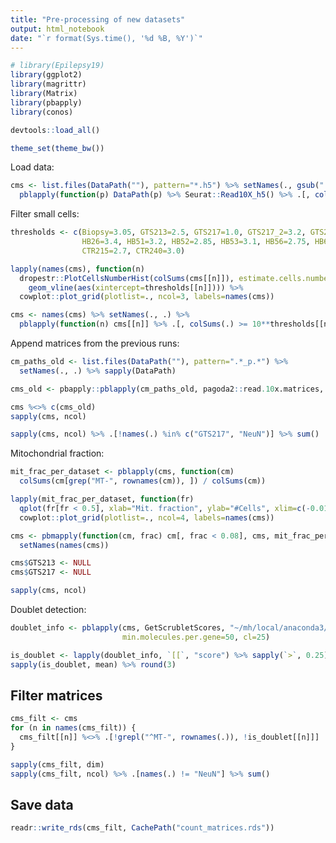 ```yaml
---
title: "Pre-processing of new datasets"
output: html_notebook
date: "`r format(Sys.time(), '%d %B, %Y')`"
---
```


```r
# library(Epilepsy19)
library(ggplot2)
library(magrittr)
library(Matrix)
library(pbapply)
library(conos)

devtools::load_all()

theme_set(theme_bw())
```

Load data:

```r
cms <- list.files(DataPath(""), pattern="*.h5") %>% setNames(., gsub(".h5", "", .)) %>% 
  pblapply(function(p) DataPath(p) %>% Seurat::Read10X_h5() %>% .[, colSums(.) > 10])
```

Filter small cells:

```r
thresholds <- c(Biopsy=3.05, GTS213=2.5, GTS217=1.0, GTS217_2=3.2, GTS219=2.5, GTS233=3.0, 
                HB26=3.4, HB51=3.2, HB52=2.85, HB53=3.1, HB56=2.75, HB65=2.85, NeuN=3.0, 
                CTR215=2.7, CTR240=3.0)

lapply(names(cms), function(n) 
  dropestr::PlotCellsNumberHist(colSums(cms[[n]]), estimate.cells.number=T, show.legend=F) + 
    geom_vline(aes(xintercept=thresholds[[n]]))) %>% 
  cowplot::plot_grid(plotlist=., ncol=3, labels=names(cms))
```

```r
cms <- names(cms) %>% setNames(., .) %>% 
  pblapply(function(n) cms[[n]] %>% .[, colSums(.) >= 10**thresholds[[n]]])
```

Append matrices from the previous runs:

```r
cm_paths_old <- list.files(DataPath(""), pattern=".*_p.*") %>% 
  setNames(., .) %>% sapply(DataPath)

cms_old <- pbapply::pblapply(cm_paths_old, pagoda2::read.10x.matrices, verbose=F, cl=10)

cms %<>% c(cms_old)
sapply(cms, ncol)
```

```r
sapply(cms, ncol) %>% .[!names(.) %in% c("GTS217", "NeuN")] %>% sum()
```

Mitochondrial fraction:

```r
mit_frac_per_dataset <- pblapply(cms, function(cm) 
  colSums(cm[grep("MT-", rownames(cm)), ]) / colSums(cm))
```

```r
lapply(mit_frac_per_dataset, function(fr) 
  qplot(fr[fr < 0.5], xlab="Mit. fraction", ylab="#Cells", xlim=c(-0.01, 0.5), bins=30)) %>% 
  cowplot::plot_grid(plotlist=., ncol=4, labels=names(cms))
```

```r
cms <- pbmapply(function(cm, frac) cm[, frac < 0.08], cms, mit_frac_per_dataset) %>% 
  setNames(names(cms))

cms$GTS213 <- NULL
cms$GTS217 <- NULL

sapply(cms, ncol)
```

Doublet detection:

```r
doublet_info <- pblapply(cms, GetScrubletScores, "~/mh/local/anaconda3/bin/python3.7", 
                         min.molecules.per.gene=50, cl=25)
```

```r
is_doublet <- lapply(doublet_info, `[[`, "score") %>% sapply(`>`, 0.25)
sapply(is_doublet, mean) %>% round(3)
```

## Filter matrices

```r
cms_filt <- cms
for (n in names(cms_filt)) {
  cms_filt[[n]] %<>% .[!grepl("^MT-", rownames(.)), !is_doublet[[n]]]
}

sapply(cms_filt, dim)
sapply(cms_filt, ncol) %>% .[names(.) != "NeuN"] %>% sum()
```

## Save data

```r
readr::write_rds(cms_filt, CachePath("count_matrices.rds"))
```

